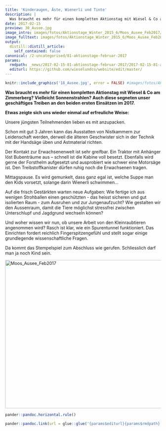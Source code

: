 ```yaml
---
title: 'Kinderaugen, Äste, Wienerli und Tinte'
description: |
  Was braucht es mehr für einen kompletten Aktionstag mit Wiesel & Co am Zimmerberg? Vielleicht Sonnenstrahlen? Auch diese segneten unser geschäftiges Treiben an den beiden ersten Einsätzen im 2017. Etwas zeigte sich uns wieder einmal auf erfreuliche Weise:
date: 2017-02-15
preview: 30_Ausee.jpg
image_intro: images/fotos/Aktionstage_Winter_2015_6/Moos_Ausee_Feb2017/30_Ausee.jpg
image_fulltext: images/fotos/Aktionstage_Winter_2015_6/Moos_Ausee_Feb2017/18_Ausee.jpg
output:
  distill::distill_article:
    self_contained: false
canonical: /2-uncategorised/81-aktionstage-februar-2017
params:
  rmdpath: _news/2017-02-15-81-aktionstage-februar-2017/2017-02-15-81-aktionstage-februar-2017.Rmd
  editurl: https://github.com/wieselundco/website/edit/master/
---
```



```r
knitr::include_graphics('18_Ausee.jpg', error = FALSE) #images/fotos/Aktionstage_Winter_2015_6/Moos_Ausee_Feb2017/18_Ausee.jpg
```

**Was braucht es mehr für einen kompletten Aktionstag mit Wiesel & Co am
Zimmerberg? Vielleicht Sonnenstrahlen? Auch diese segneten unser
geschäftiges Treiben an den beiden ersten Einsätzen im 2017.**

**Etwas zeigte sich uns wieder einmal auf erfreuliche Weise:**

Unsere jüngsten Teilnehmenden lieben es mit anzupacken.

Schon mit gut 3 Jahren kann das Ausstatten von Nistkammern zur
Leidenschaft werden, derweil die älteren Geschwister sich in der Technik
mit der Handsäge üben und Astmaterial richten.

Der Kontakt zur Erwachsenenwelt ist sehr greifbar. Ein Traktor mit
Anhänger löst Bubenträume aus – schnell ist die Kabine voll besetzt.
Ebenfalls wird gerne der Forsthelm aufgesetzt und ausprobiert wie schwer
eine Motorsäge ist. Den Treibstoffkanister dürfen ruhig noch die
Erwachsenen tragen.

Mittagspause. Es wird gemunkelt, dass ganz egal ist, welche Suppe man
den Kids vorsetzt, solange darin Wienerli schwimmen…

Auf die frisch Gestärkten warten neue Aufgaben: Wie fertige ich aus
wenigen Strohballen einen geschützten - das heisst sicheren und gut
isolierten Raum - zum Ausruhen und zur Jungenaufzucht? Wie gestalten wir
den Aussenraum, damit die Tiere möglichst stressfrei zwischen
Unterschlupf und Jagdgrund wechseln können?

Und woher wissen wir nun, ob unsere Arbeit von den Kleinraubtieren
angenommen wird? Rasch ist klar, wie ein Spurentunnel funktioniert. Das
Einrichten fordert reichlich Fingerspitzengefühl und stellt sogar einige
grundlegende wissenschaftliche Fragen.

Da kommt das Stempelspiel zum Abschluss wie gerufen. Schliesslich darf
man ja noch Kind sein. 

<!-- {gallery}fotos/Aktionstage\_Winter\_2015\_6/Moos\_Ausee\_Feb2017{/gallery} -->

<a data-flickr-embed="true" href="https://www.flickr.com/photos/193617721@N08/albums/72157719653736630" title="Moos_Ausee_Feb2017"><img src="https://live.staticflickr.com/65535/51339712812_056199c4ca_z.jpg" width="640" height="480" alt="Moos_Ausee_Feb2017"></a><script async src="//embedr.flickr.com/assets/client-code.js" charset="utf-8"></script>

```r
pander::pandoc.horizontal.rule()

pander::pandoc.link(url = glue::glue('{params$editurl}{params$rmdpath}'),text = 'Artikel bearbeiten')
```

<!--http://wieselundco.ch/2-uncategorised/81-aktionstage-februar-2017-->
